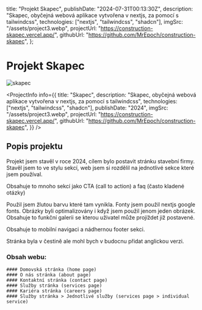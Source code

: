 
  title: "Projekt Skapec",
  publishDate: "2024-07-31T00:13:30Z",
  description:
    "Skapec, obyčejná webová aplikace vytvořena v nextjs, za pomocí s tailwindcss",
  technologies: ["nextjs", "tailwindcss", "shadcn"],
  imgSrc: "/assets/project3.webp",
  projectUrl: "https://construction-skapec.vercel.app/",
  githubUrl: "https://github.com/MrEpoch/construction-skapec",
};

# Projekt Skapec

<Image src="/assets/project3.webp" alt="skapec" width={2000} height={2000} />

<ProjectInfo
  info={{
    title: "Skapec",
    description:
      "Skapec, obyčejná webová aplikace vytvořena v nextjs, za pomocí s tailwindcss",
    technologies: ["nextjs", "tailwindcss", "shadcn"],
    publishDate: "2024",
    imgSrc: "/assets/project3.webp",
    projectUrl: "https://construction-skapec.vercel.app/",
    githubUrl: "https://github.com/MrEpoch/construction-skapec",
  }}
/>

## Popis projektu

Projekt jsem stavěl v roce 2024, cílem bylo postavit stránku stavební firmy. Stavěl jsem to ve stylu sekcí, web jsem si rozdělil na jednotlivé sekce které jsem používal.

Obsahuje to mnoho sekcí jako CTA (call to action) a faq (často kladené otázky)

Použil jsem žlutou barvu které tam vynikla. Fonty jsem použil nextjs google fonts. Obrázky byli optimalizovány i když jsem použil jenom jeden obrázek. Obsahuje to funkční galerii
se kterou uživatel může projíždet již postavené.

Obsahuje to mobilní navigaci a nádhernou footer sekci.

Stránka byla v čestině ale mohl bych v budocnu přidat anglickou verzi.

### Obsah webu:

    #### Domovská stránka (home page)
    #### O nás stránka (about page)
    #### Kontaktní stránka (contact page)
    #### Služby stránka (services page)
    #### Kariéra stránka (careers page)
    #### Služby stránka > Jednotlivé služby (services page > individual service)
